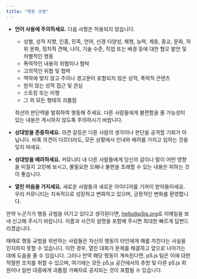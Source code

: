 ```yaml
---
title: "행동 규범"
---
```


- **언어 사용에 주의하세요.** 다음 사항은 허용되지 않습니다.

  - 성별, 성적 지향, 인종, 민족, 언어, 신경 다양성, 체형, 능력, 계층, 종교, 문화, 하위 문화, 정치적 견해, 나이, 기술 수준, 직업 또는 배경 등에 대한 혐오 발언 및 차별적인 행동
  - 폭력적인 내용의 위협이나 협박
  - 고의적인 위협 및 협박
  - 맥락에 맞지 않고 주의나 경고문이 포함되지 않은 성적, 폭력적 콘텐츠
  - 원치 않는 성적 접근 및 관심
  - 스토킹 또는 미행
  - 그 외 모든 형태의 괴롭힘

  최선의 판단력을 발휘하여 행동해 주세요. 다른 사람들에게 불편함을 줄 가능성이 있는 내용은 게시하지 않도록 주의하시기 바랍니다.

- **상대방을 존중하세요.** 의견 갈등은 다른 사람의 생각이나 판단을 공격할 기회가 아닙니다. 비록 의견이 다르더라도, 모든 상황에서 인내와 배려를 가지고 임하는 것을 잊지 마세요.
- **상대방을 배려하세요.** 커뮤니티 내 다른 사람들에게 당신의 글이나 말이 어떤 영향을 미칠지 고민해 보시고, 불필요한 오해나 불편을 초래할 수 있는 내용은 피하는 것이 좋습니다.
- **열린 마음을 가지세요.** 새로운 사람들과 새로운 아이디어를 기꺼이 받아들이세요. 우리 커뮤니티는 지속적으로 성장하고 변화하고 있으며, 긍정적인 변화를 환영합니다.

만약 누군가가 행동 규범을 어기고 있다고 생각된다면, [hello@p5js.org](mailto:hello@p5js.org)로 이메일을 보내 신고해 주시기 바랍니다. 이름과 사건의 설명을 포함해 주시면 최대한 빠르게 답변드리겠습니다. 

때때로 행동 규범을 위반하는 사람들은 자신의 행동이 타인에게 해를 끼친다는 사실을 인지하지 못할 수 있습니다. 이런 경우, 열린 대화가 문제를 해결하고 앞으로 나아가는 데에 도움을 줄 수 있습니다. 그러나 만약 해당 행동이 계속된다면, p5.js 팀은 이에 대한 적절한 조치를 취할 수 있으며, 여기에는 모든 p5.js 공간에서의 추방 및 다른 p5.js 회원이나 일반 대중에게 괴롭힘 가해자로 공지되는 것이 포함될 수 있습니다.
